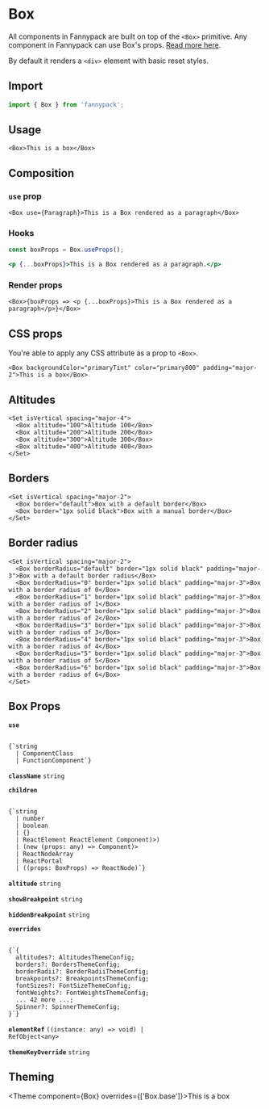 
# Box

All components in Fannypack are built on top of the `<Box>` primitive. Any component in Fannypack can use Box's props. [Read more here](https://reakit.io/docs/box/).

By default it renders a `<div>` element with basic reset styles.

## Import

```js
import { Box } from 'fannypack';
```

## Usage

```jsx-live
<Box>This is a box</Box>
```

## Composition

### `use` prop

```jsx-live
<Box use={Paragraph}>This is a Box rendered as a paragraph</Box>
```

### Hooks

```jsx
const boxProps = Box.useProps();

<p {...boxProps}>This is a Box rendered as a paragraph.</p>
```

### Render props

```jsx-live
<Box>{boxProps => <p {...boxProps}>This is a Box rendered as a paragraph</p>}</Box>
```

## CSS props

You're able to apply any CSS attribute as a prop to `<Box>`.

```jsx-live
<Box backgroundColor="primaryTint" color="primary800" padding="major-2">This is a box</Box>
```

## Altitudes

```jsx-live
<Set isVertical spacing="major-4">
  <Box altitude="100">Altitude 100</Box>
  <Box altitude="200">Altitude 200</Box>
  <Box altitude="300">Altitude 300</Box>
  <Box altitude="400">Altitude 400</Box>
</Set>
```

## Borders

```jsx-live
<Set isVertical spacing="major-2">
  <Box border="default">Box with a default border</Box>
  <Box border="1px solid black">Box with a manual border</Box>
</Set>
```

## Border radius

```jsx-live
<Set isVertical spacing="major-2">
  <Box borderRadius="default" border="1px solid black" padding="major-3">Box with a default border radius</Box>
  <Box borderRadius="0" border="1px solid black" padding="major-3">Box with a border radius of 0</Box>
  <Box borderRadius="1" border="1px solid black" padding="major-3">Box with a border radius of 1</Box>
  <Box borderRadius="2" border="1px solid black" padding="major-3">Box with a border radius of 2</Box>
  <Box borderRadius="3" border="1px solid black" padding="major-3">Box with a border radius of 3</Box>
  <Box borderRadius="4" border="1px solid black" padding="major-3">Box with a border radius of 4</Box>
  <Box borderRadius="5" border="1px solid black" padding="major-3">Box with a border radius of 5</Box>
  <Box borderRadius="6" border="1px solid black" padding="major-3">Box with a border radius of 6</Box>
</Set>
```

## Box Props

<!-- Automatically generated -->

**<Code marginRight="major-1">use</Code>**  

<Code isBlock palette="primary" fontSize="150" padding="minor-1" marginBottom="major-2">
{`string
  | ComponentClass<any, any>
  | FunctionComponent<any>`}
</Code>

<Box marginBottom="major-4" />

**<Code marginRight="major-1">className</Code>** <Code fontSize="150" palette="primary">string</Code> 

<Box marginBottom="major-4" />

**<Code marginRight="major-1">children</Code>**  

<Code isBlock palette="primary" fontSize="150" padding="minor-1" marginBottom="major-2">
{`string
  | number
  | boolean
  | {}
  | ReactElement<any, string
  | ((props: any) => ReactElement<any, string
  | ...
  | (new (props: any) => Component<any, any, any>)>)
  | (new (props: any) => Component<any, any, any>)>
  | ReactNodeArray
  | ReactPortal
  | ((props: BoxProps) => ReactNode)`}
</Code>

<Box marginBottom="major-4" />

**<Code marginRight="major-1">altitude</Code>** <Code fontSize="150" palette="primary">string</Code> 

<Box marginBottom="major-4" />

**<Code marginRight="major-1">showBreakpoint</Code>** <Code fontSize="150" palette="primary">string</Code> 

<Box marginBottom="major-4" />

**<Code marginRight="major-1">hiddenBreakpoint</Code>** <Code fontSize="150" palette="primary">string</Code> 

<Box marginBottom="major-4" />

**<Code marginRight="major-1">overrides</Code>**  

<Code isBlock palette="primary" fontSize="150" padding="minor-1" marginBottom="major-2">
{`{
  altitudes?: AltitudesThemeConfig;
  borders?: BordersThemeConfig;
  borderRadii?: BorderRadiiThemeConfig;
  breakpoints?: BreakpointsThemeConfig;
  fontSizes?: FontSizeThemeConfig;
  fontWeights?: FontWeightsThemeConfig;
  ... 42 more ...;
  Spinner?: SpinnerThemeConfig;
}`}
</Code>

<Box marginBottom="major-4" />

**<Code marginRight="major-1">elementRef</Code>** <Code fontSize="150" palette="primary">((instance: any) =&#62; void) | RefObject&#60;any&#62;</Code> 

<Box marginBottom="major-4" />

**<Code marginRight="major-1">themeKeyOverride</Code>** <Code fontSize="150" palette="primary">string</Code> 

<Box marginBottom="major-4" />

## Theming

<Theme component={Box} overrides={['Box.base']}>This is a box</Theme>
